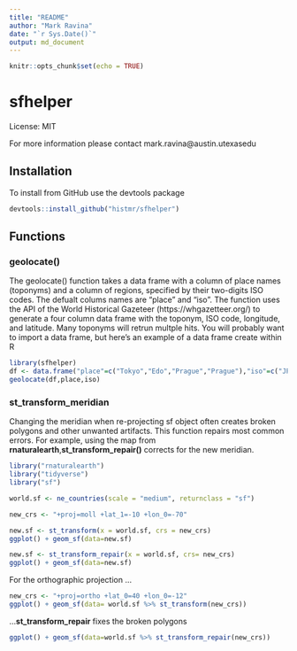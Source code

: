 ```yaml
---
title: "README"
author: "Mark Ravina"
date: "`r Sys.Date()`"
output: md_document
---
```


```r
knitr::opts_chunk$set(echo = TRUE)
```

# sfhelper

License: MIT

For more information please contact mark.ravina@austin.utexasedu

## Installation

To install from GitHub use the devtools package

```r
devtools::install_github("histmr/sfhelper")
```
## Functions

### geolocate()

The geolocate() function takes a data frame with a column of place names (toponyms) and a column of regions, specified by their two-digits ISO codes. The defualt colums names are "place" and "iso". The function uses the API of the World Historical Gazeteer (https://whgazetteer.org/) to generate a four column data frame with the toponym, ISO code, longitude, and latitude. Many toponyms will retrun multple hits. You will probably want to import a data frame, but here's an example of a data frame create within R

```r
library(sfhelper)
df <- data.frame("place"=c("Tokyo","Edo","Prague","Prague"),"iso"=c("JP","JP","CZ",""))
geolocate(df,place,iso)
```

### st_transform_meridian

Changing the meridian when re-projecting sf object often creates broken polygons and other unwanted artifacts. This function repairs most common errors. For example, using the map  from **rnaturalearth**,**st_transform_repair()** corrects for the new meridian.

```r
library("rnaturalearth")
library("tidyverse")
library("sf")

world.sf <- ne_countries(scale = "medium", returnclass = "sf")

new_crs <- "+proj=moll +lat_1=-10 +lon_0=-70"

new.sf <- st_transform(x = world.sf, crs = new_crs)
ggplot() + geom_sf(data=new.sf)

new.sf <- st_transform_repair(x = world.sf, crs= new_crs)
ggplot() + geom_sf(data=new.sf)
```

For the orthographic projection ... 

```r
new_crs <- "+proj=ortho +lat_0=40 +lon_0=-12"
ggplot() + geom_sf(data= world.sf %>% st_transform(new_crs))
```

...**st_transform_repair** fixes the broken polygons

```r
ggplot() + geom_sf(data=world.sf %>% st_transform_repair(new_crs))
```

